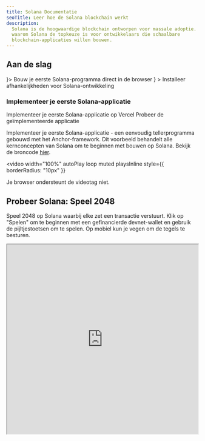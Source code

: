 ```yaml
---
title: Solana Documentatie
seoTitle: Leer hoe de Solana blockchain werkt
description:
  Solana is de hoogwaardige blockchain ontworpen voor massale adoptie. Ontdek
  waarom Solana de topkeuze is voor ontwikkelaars die schaalbare
  blockchain-applicaties willen bouwen.
---
```


## Aan de slag

<Cards>
  <Card title="Snelstart" href="/docs/intro/quick-start" icon={<Rocket />}>
    Bouw je eerste Solana-programma direct in de browser
  </Card>
  <Card
    title="Lokale omgeving opzetten"
    href="/docs/intro/installation"
    icon={<Download />}
  >
    Installeer afhankelijkheden voor Solana-ontwikkeling
  </Card>
</Cards>

### Implementeer je eerste Solana-applicatie

<Cards>
  <Card
    title="Implementeren op Vercel"
    href="https://vercel.com/new/clone?repository-url=https%3A%2F%2Fgithub.com%2Fsolana-developers%2Fanchor-web3js-nextjs&root-directory=frontend&demo-title=Anchor%20Web3.js%20Next.js%20Demo&demo-description=An%20example%20deployment%20of%20the%20Anchor%20Web3.js%20Next.js%20project.&demo-url=https%3A%2F%2Fanchor-web3js-nextjs.vercel.app%2F&project-name=anchor-web3js-nextjs&repository-name=anchor-web3js-nextjs"
  >
    Implementeer je eerste Solana-applicatie op Vercel
  </Card>
  <Card
    title="Vercel Voorbeeld"
    href="https://anchor-web3js-nextjs-jade.vercel.app/"
  >
    Probeer de geïmplementeerde applicatie
  </Card>
</Cards>

Implementeer je eerste Solana-applicatie - een eenvoudig tellerprogramma gebouwd
met het Anchor-framework. Dit voorbeeld behandelt alle kernconcepten van Solana
om te beginnen met bouwen op Solana. Bekijk de broncode
[hier](https://github.com/solana-developers/anchor-web3js-nextjs).

<Accordions>
<Accordion title="Applicatie Demo">

<video
  width="100%"
  autoPlay
  loop
  muted
  playsInline
  style={{
    borderRadius: "10px"
  }}
>
  <source src="/assets/docs/counter.mp4" type="video/mp4" />
  Je browser ondersteunt de videotag niet.
</video>

</Accordion>
</Accordions>

## Probeer Solana: Speel 2048

Speel 2048 op Solana waarbij elke zet een transactie verstuurt. Klik op "Spelen"
om te beginnen met een gefinancierde devnet-wallet en gebruik de pijltjestoetsen
om te spelen. Op mobiel kun je vegen om de tegels te besturen.

<Accordions>
<Accordion title="Speel Solana 2048">

<iframe
  src="https://solplay.de/solana-2048/"
  width="100%"
  height="500"
  style={{
    borderRadius: "12px",
    border: "2px solid rgba(0, 0, 0, 0.2)",
    maxWidth: "100%",
    minHeight: "300px",
    aspectRatio: "1"
  }}
  scrolling="no"
/>

</Accordion>
</Accordions>

Gebouwd door [Jonas](https://x.com/SolPlay_jonas), van het Solana Foundation
DevRel-team.

## Begin met leren

Leer de belangrijkste concepten die specifiek zijn voor Solana-ontwikkeling.

<Cards>
  <Card title="Accounts" href="/docs/core/accounts">
    Hoe Solana gegevens opslaat
  </Card>
  <Card title="Kosten op Solana" href="/docs/core/fees">
    Kosten voor het verzenden van transacties op Solana
  </Card>
  <Card title="Transacties" href="/docs/core/transactions">
    Hoe je kunt communiceren met het Solana-netwerk
  </Card>
  <Card title="Programma's" href="/docs/core/programs">
    Smart contracts op Solana
  </Card>
  <Card title="Programs Derived Address" href="/docs/core/pda">
    Hoe je deterministische adressen genereert
  </Card>
  <Card title="Cross Program Invocation" href="/docs/core/cpi">
    Hoe je een programma vanuit een ander programma aanroept
  </Card>
</Cards>

### Client-side ontwikkeling

Als je aan de client-kant ontwikkelt, helpen de volgende door de community
bijgedragen SDK's je om in populaire programmeertalen met het netwerk te
communiceren:

| Taal       | SDK                                                                                                                                       |
| ---------- | ----------------------------------------------------------------------------------------------------------------------------------------- |
| Rust       | [solana_sdk](https://docs.rs/solana-sdk/latest/solana_sdk/)                                                                               |
| Typescript | [@solana/web3.js](https://github.com/anza-xyz/solana-web3.js)                                                                             |
| Python     | [solders](https://github.com/kevinheavey/solders)                                                                                         |
| Java       | [sava](https://sava.software) of [solanaj](https://github.com/skynetcap/solanaj) of [solana4j](https://github.com/LMAX-Exchange/solana4j) |
| C++        | [solcpp](https://github.com/mschneider/solcpp) of [solana-c](https://github.com/VAR-META-Tech/solana-c-sdk)                               |
| Go         | [solana-go](https://github.com/gagliardetto/solana-go)                                                                                    |
| Kotlin     | [sol4k](https://github.com/sol4k/sol4k) of [solanaKT](https://github.com/metaplex-foundation/SolanaKT)                                    |
| Dart       | [solana](https://github.com/espresso-cash/espresso-cash-public/tree/master/packages/solana)                                               |
| C#         | [solnet](https://github.com/bmresearch/Solnet)                                                                                            |
| GdScript   | [godot](https://github.com/Virus-Axel/godot-solana-sdk/)                                                                                  |

## Een validator draaien

Ontdek wat er nodig is om een Solana validator te beheren en het netwerk te
helpen beveiligen.

<Cards>
  <Card title="Validators" href="https://docs.anza.xyz/validator/anatomy">
    Individuele nodes die het Solana-netwerk beveiligen
  </Card>
  <Card
    title="Systeemvereisten"
    href="https://docs.anza.xyz/operations/requirements"
  >
    Aanbevolen hardwarevereisten en benodigde SOL om een validator te beheren
  </Card>
  <Card
    title="Validator setup"
    href="https://docs.anza.xyz/operations/setup-a-validator"
  >
    Een validator opzetten en voor het eerst verbinding maken met een cluster
  </Card>
</Cards>

## Ondersteuning krijgen

Krijg hulp van de Solana-community op
[Solana StackExchange](https://solana.stackexchange.com).
